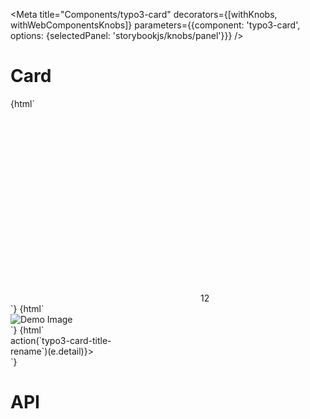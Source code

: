 
<Meta
    title="Components/typo3-card"
    decorators={[withKnobs, withWebComponentsKnobs]}
    parameters={{component: 'typo3-card', options: {selectedPanel: 'storybookjs/knobs/panel'}}}
/>

# Card

<Preview withToolbar>
    <Story name="Basic card" height="220px">
        {html`
        <div style="display: flex; flex-flow: row wrap;gap: 0.5rem;">
            <typo3-card title="Card without icon" subtitle="Dec 6, 2017"></typo3-card>
            <typo3-card title="Microsoft Excel" subtitle="Dec 6, 2017" variant="file">
                <svg slot="image" xmlns="http://www.w3.org/2000/svg">
                    <use xlink:href="node_modules/@typo3/icons/dist/sprites/mimetypes.svg#mimetypes-excel"></use>
                </svg>
            </typo3-card>
            <typo3-card title="Directory width Badge" subtitle="Dec 6, 2017" variant="folder">
                <svg slot="image" xmlns="http://www.w3.org/2000/svg">
                    <use xlink:href="node_modules/@typo3/icons/dist/sprites/apps.svg#apps-filetree-folder-default"></use>
                </svg>
                <span slot="badge">12</span>
            </typo3-card>
        </div>
    `}
    </Story>
    <Story name="Preview Card">
        {html`
        <typo3-card style="width:500px;display:block" title="demo_image_001.jpg" subtitle="Dec 6, 2017" variant="preview">
            <img slot="image" loading="lazy" src="https://picsum.photos/500/190" alt="Demo Image" />
        </typo3-card>
    `}
    </Story>
    <Story name="Editable Card">
        {html`
           <typo3-card style="width:200px;display:block" title="Editable Title" titleEditable subtitle="Dec 6, 2017" @typo3-card-title-rename=${(e) => action(`typo3-card-title-rename`)(e.detail)}></typo3-card>
    `}
    </Story>
</Preview>

# API

<Props of="typo3-card"/>
